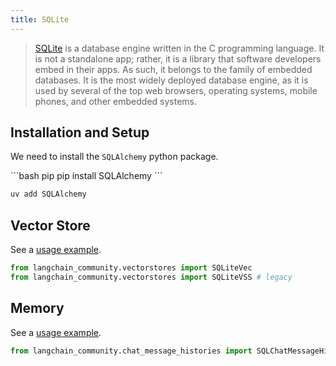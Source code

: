 ```yaml
---
title: SQLite
---
```


>[SQLite](https://en.wikipedia.org/wiki/SQLite) is a database engine written in the
> C programming language. It is not a standalone app; rather, it is a library that
> software developers embed in their apps. As such, it belongs to the family of
> embedded databases. It is the most widely deployed database engine, as it is
> used by several of the top web browsers, operating systems, mobile phones, and other embedded systems.

## Installation and Setup

We need to install the `SQLAlchemy` python package.

<CodeGroup>
```bash pip
pip install SQLAlchemy
```

```bash uv
uv add SQLAlchemy
```
</CodeGroup>

## Vector Store

See a [usage example](/oss/integrations/vectorstores/sqlitevec).

```python
from langchain_community.vectorstores import SQLiteVec
from langchain_community.vectorstores import SQLiteVSS # legacy
```

## Memory

See a [usage example](/oss/integrations/memory/sqlite).

```python
from langchain_community.chat_message_histories import SQLChatMessageHistory
```
